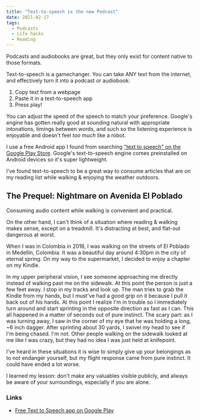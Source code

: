 ```yaml
---
title: "Text-to-speech is the new Podcast"
date: 2021-02-17
tags:
  - Podcasts
  - Life hacks
  - Reading
---
```


Podcasts and audiobooks are great, but they only exist for content native to those formats.

Text-to-speech is a gamechanger. You can take ANY text from the internet, and effectively turn it into a podcast or audiobook:

1. Copy text from a webpage
2. Paste it in a text-to-speech app
3. Press play!

You can adjust the speed of the speech to match your preference. Google's engine has gotten really good at sounding natural with appropriate intonations, timings between words, and such so the listening experience is enjoyable and doesn't feel *too much* like a robot.

I use a free Android app I found from searching ["text to speech" on the Google Play Store](https://play.google.com/store/search?q=text%20to%20speech&c=apps). Google's text-to-speech engine comes preinstalled on Android devices so it's super lightweight.

I've found text-to-speech to be a great way to consume articles that are on my reading list while walking & enjoying the weather outdoors.

## The Prequel: Nightmare on Avenida El Poblado

Consuming audio content while walking is convenient and practical.

On the other hand, I can't think of a situation where reading & walking makes sense, except on a treadmill. It's distracting at best, and flat-out dangerous at worst.

When I was in Colombia in 2016, I was walking on the streets of El Poblado in Medellín, Colombia. It was a beautiful day around 4:30pm in the city of eternal spring. On my way to the supermarket, I decided to enjoy a chapter on my Kindle.

In my upper peripheral vision, I see someone approaching me directly instead of walking past me on the sidewalk. At this point the person is just a few feet away. I stop in my tracks and look up. The man tries to grab the Kindle from my hands, but I must've had a good grip on it because I pull it back out of his hands. At this point I realize I'm in trouble so I immediately turn around and start sprinting in the opposite direction as fast as I can. This all happened in a matter of seconds out of pure instinct. The scary part: as I was turning away, I saw in the corner of my eye that he was holding a long, ~6 inch dagger. After sprinting about 30 yards, I swivel my head to see if I'm being chased. I'm not. Other people walking on the sidewalk looked at me like I was crazy, but they had no idea I was just held at knifepoint.

I've heard in these situations it is wise to simply give up your belongings as to not endanger yourself, but my flight response came from pure instinct. It could have ended a lot worse.

I learned my lesson: don't make any valuables visible publicly, and always be aware of your surroundings, especially if you are alone.

### Links

- [Free Text to Speech app on Google Play](https://play.google.com/store/apps/details?id=com.bluefish.text2voice)
